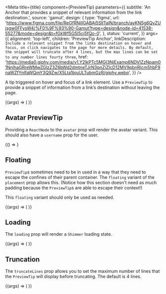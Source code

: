 


<Meta
  title={title}
  component={PreviewTip}
  parameters={{
    subtitle:
      'An Anchor that provides a snippet of relevant information from the link destination.',
    source: 'gamut',
    design: {
      type: 'figma',
      url:
        'https://www.figma.com/file/ReGfRNillGABAj5SlITalN/branch/ayKNSg6QvZUjsgw0FFysW4/%F0%9F%93%90-Gamut?type=design&node-id=41538-55277&mode=design&t=fGkWf5GSl5cj5fQo-0',
    },
    status: 'current',
  }}
  args={{
    alignment: 'top-left',
    children: 'PreviewTip Anchor',
    linkDescription: `Include a relevant snippet from the links destination on hover and focus, on click navigates to the page for more details. By default, the snippet will truncate after 4 lines, but the max lines can be set to any number lines fourty three`,
    href:
      'https://media0.giphy.com/media/v1.Y2lkPTc5MGI3NjExamp6NDVlZzNpam01NnlhaGRreWMwZGlzZ3Z6bWd2dmtneTJrN3pnZiZlcD12MV9pbnRlcm5hbF9naWZfYnlfaWQmY3Q9Zw/X5Lta1bjuULTubmGzR/giphy.webp',
  }}
/>

A tip triggered on hover and focus of a link element. Use a `PreviewTip` to provide a snippet of information from a link’s destination without leaving the page.

<Canvas>
  <Story name="PreviewTip">
    {(args) => (
      <FlexBox center py={156}>
        <PreviewTip {...args} />
      </FlexBox>
    )}
  </Story>
</Canvas>

<PropsTable story="PreviewTip" />

## Avatar PreviewTip

Providing a `ReactNode` to the `avatar` prop will render the avatar variant. This should also have a `username` prop for the user.

<Canvas>
  <Story name="Avatar Tip">{() => <AvatarExample />}</Story>
</Canvas>

## Floating

`PreviewTip`s sometimes need to be in used in a way that they need to escape the confines of their parent container. The `floating` variant of the `placement` prop allows this. (Notice how this section doesn't need as much padding because the `PreviewTip`s are able to escape their context!)

This `floating` variant should only be used as needed.

<Canvas>
  <Story name="Floating PreviewTip">
    {(args) => (
      <PreviewTip placement="floating" {...args} alignment="top-right" />
    )}
  </Story>
</Canvas>

## Loading

The `loading` prop will render a <LinkTo component="Shimmer">`Shimmer`</LinkTo> loading state.

<Canvas>
  <Story name="Loading PreviewTip">
  {(args) => (
      <FlexBox center py={156}>
        <PreviewTip loading  {...args} linkDescription={false} />
      </FlexBox>
    )}
   </Story>
</Canvas>

## Truncation

The `truncateLines` prop allows you to set the maximum number of lines that the `PreviewTip` will display before truncating. The default is 4 lines.

<Canvas>
  <Story name="Truncation">
  {(args) => (
      <FlexBox  py={156} width='100%' justifyContent="space-around">
        <PreviewTip {...args} truncateLines={2} alignment="top-right" />
        <PreviewTip {...args} truncateLines={5} alignment="bottom-left"/>
      </FlexBox>
    )}
  </Story>
</Canvas>
